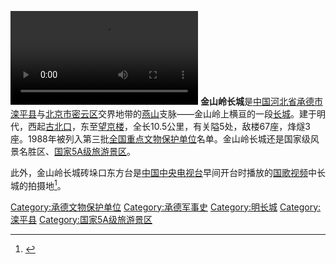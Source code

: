 {{Update|time=2020-12-30T12:19:57+00:00}}
{{文物保护单位
| 级别 = 全国
| 图片 = [[File:Jinshangling2.jpg|220px]]
| 名称 = 金山岭长城
| 编号 = 3-58
| 分类 = 古建筑及历史纪念建筑物
| 时代 = [[明朝|明]]
| 所在 = [[河北省|河北省]][[承德市|承德市]][[滦平县|滦平县]][[巴克什营镇|巴克什营镇]]
| 坐标 = {{coord|40.676644|117.232864|format=dms|display=inline,title}}
| 登录 = 1988年
| Cat = 河北全国重点文物保护单位
}}
[[File:2020年11月19日_实拍河北承德金山岭长城今冬首场降雪.webm|2020年11月19日 实拍河北承德金山岭长城今冬首场降雪]]
'''金山岭长城'''是[[中国|中国]][[河北省|河北省]][[承德市|承德市]][[滦平县|滦平县]]与[[北京市|北京市]][[密云区|密云区]]交界地带的[[燕山|燕山]]支脉——金山岭上横亘的一段[[长城|长城]]。建于明代，西起[[古北口|古北口]]，东至[[望京楼|望京楼]]，全长10.5公里，有关隘5处，敌楼67座，烽燧3座。1988年被列入第三批[[全国重点文物保护单位|全国重点文物保护单位]]名单。金山岭长城还是国家级风景名胜区、[[国家5A级旅游景区|国家5A级旅游景区]]。

此外，金山岭长城砖垛口东方台是[[中国中央电视台|中国中央电视台]]早间开台时播放的[[义勇军进行曲#作为国歌的使用情况|国歌视频]]中长城的拍摄地<ref>{{cite news|url=http://www.china.com.cn/travel/txt/2015-10/22/content_36861260.htm|title=中国长城迷倒苹果CEO 库克重阳节登上金山岭长城|publisher=中国网|date=2015-10-22|accessdate=2020-08-28|archive-date=2021-01-27|archive-url=https://web.archive.org/web/20210127105412/http://www.china.com.cn/travel/txt/2015-10/22/content_36861260.htm|dead-url=no}}</ref>。

{{国家5A级旅游景区}}
{{河北全国重点文物保护单位}}
{{中国长城}}
[[Category:承德文物保护单位|Category:承德文物保护单位]]
[[Category:承德军事史|Category:承德军事史]]
[[Category:明长城|Category:明长城]]
[[Category:滦平县|Category:滦平县]]
[[Category:国家5A级旅游景区|Category:国家5A级旅游景区]]